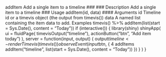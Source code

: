 addItem Add a single item to a timeline
### ### Description
Add a single item to a timeline
### Usage
addItem(id, data)
#### Arguments 
id Timeline id or a timevis object (the output from timevis())
data A named list containing the item data to add.
Examples
timevis() %>%
addItem(list(start = Sys.Date(), content = "Today"))
if (interactive()) {
library(shiny)
shinyApp(
ui = fluidPage(
timevisOutput("timeline"),
actionButton("btn", "Add item today")
),
server = function(input, output) {
output$timeline <- renderTimevis(
timevis()
)
observeEvent(input$btn, {
4 addItems
addItem("timeline", list(start = Sys.Date(), content = "Today"))
})
}
)
}





